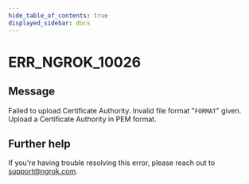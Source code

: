 ```yaml
---
hide_table_of_contents: true
displayed_sidebar: docs
---
```



# ERR_NGROK_10026

## Message

Failed to upload Certificate Authority. Invalid file format "`FORMAT`" given. Upload a Certificate Authority in PEM format.

<ErrorDetails error="err_ngrok_10026" />

## Further help

If you're having trouble resolving this error, please reach out to [support@ngrok.com](mailto:support@ngrok.com?subject=Help%20with%20ERR_NGROK_10026).
